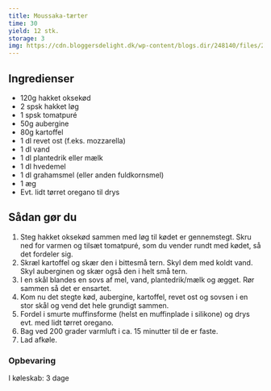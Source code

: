 ```yaml
---
title: Moussaka-tærter
time: 30
yield: 12 stk.
storage: 3
img: https://cdn.bloggersdelight.dk/wp-content/blogs.dir/248140/files/2021/05/dsc01368.jpg
---
```


## Ingredienser

- 120g hakket oksekød
- 2 spsk hakket løg
- 1 spsk tomatpuré
- 50g aubergine
- 80g kartoffel
- 1 dl revet ost (f.eks. mozzarella)
- 1 dl vand
- 1 dl plantedrik eller mælk
- 1 dl hvedemel
- 1 dl grahamsmel (eller anden fuldkornsmel)
- 1 æg
- Evt. lidt tørret oregano til drys

## Sådan gør du

1. Steg hakket oksekød sammen med løg til kødet er gennemstegt. Skru ned for varmen og tilsæt tomatpuré, som du vender rundt med kødet, så det fordeler sig.
2. Skræl kartoffel og skær den i bittesmå tern. Skyl dem med koldt vand. Skyl auberginen og skær også den i helt små tern.
3. I en skål blandes en sovs af mel, vand, plantedrik/mælk og ægget. Rør sammen så det er ensartet.
4. Kom nu det stegte kød, aubergine, kartoffel, revet ost og sovsen i en stor skål og vend det hele grundigt sammen.
5. Fordel i smurte muffinsforme (helst en muffinplade i silikone) og drys evt. med lidt tørret oregano.
6. Bag ved 200 grader varmluft i ca. 15 minutter til de er faste.
7. Lad afkøle.

### Opbevaring

I køleskab: 3 dage
